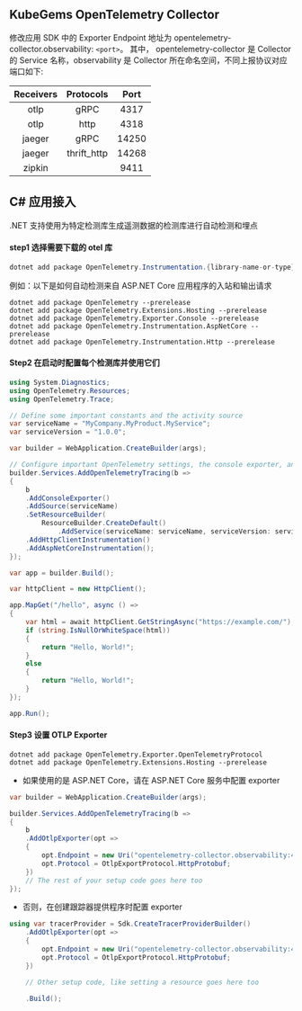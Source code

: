 
<Alert message="在使用前请联系集群管理员开启 KubeGems Observability 相关的组件。" />

## KubeGems OpenTelemetry Collector

修改应用 SDK 中的 Exporter Endpoint 地址为 opentelemetry-collector.observability: `<port>`。 其中， opentelemetry-collector 是 Collector 的 Service 名称，observability 是 Collector 所在命名空间，不同上报协议对应端口如下:

| Receivers |  Protocols  | Port  |
| :-------: | :---------: | :---: |
|   otlp    |    gRPC     | 4317  |
|   otlp    |    http     | 4318  |
|  jaeger   |    gRPC     | 14250 |
|  jaeger   | thrift_http | 14268 |
|  zipkin   |             | 9411  |

## C# 应用接入

.NET 支持使用为特定检测库生成遥测数据的检测库进行自动检测和埋点

#### step1 选择需要下载的 otel 库

```c#
dotnet add package OpenTelemetry.Instrumentation.{library-name-or-type}
```

例如：以下是如何自动检测来自 ASP.NET Core 应用程序的入站和输出请求

```console
dotnet add package OpenTelemetry --prerelease
dotnet add package OpenTelemetry.Extensions.Hosting --prerelease
dotnet add package OpenTelemetry.Exporter.Console --prerelease
dotnet add package OpenTelemetry.Instrumentation.AspNetCore --prerelease
dotnet add package OpenTelemetry.Instrumentation.Http --prerelease
```

#### Step2 在启动时配置每个检测库并使用它们

```c#
using System.Diagnostics;
using OpenTelemetry.Resources;
using OpenTelemetry.Trace;

// Define some important constants and the activity source
var serviceName = "MyCompany.MyProduct.MyService";
var serviceVersion = "1.0.0";

var builder = WebApplication.CreateBuilder(args);

// Configure important OpenTelemetry settings, the console exporter, and automatic instrumentation
builder.Services.AddOpenTelemetryTracing(b =>
{
    b
    .AddConsoleExporter()
    .AddSource(serviceName)
    .SetResourceBuilder(
        ResourceBuilder.CreateDefault()
            .AddService(serviceName: serviceName, serviceVersion: serviceVersion))
    .AddHttpClientInstrumentation()
    .AddAspNetCoreInstrumentation();
});

var app = builder.Build();

var httpClient = new HttpClient();

app.MapGet("/hello", async () =>
{
    var html = await httpClient.GetStringAsync("https://example.com/");
    if (string.IsNullOrWhiteSpace(html))
    {
        return "Hello, World!";
    }
    else
    {
        return "Hello, World!";
    }
});

app.Run();
```

#### Step3 设置 OTLP Exporter

```
dotnet add package OpenTelemetry.Exporter.OpenTelemetryProtocol
dotnet add package OpenTelemetry.Extensions.Hosting --prerelease
```

- 如果使用的是 ASP.NET Core，请在 ASP.NET Core 服务中配置 exporter

```c#
var builder = WebApplication.CreateBuilder(args);

builder.Services.AddOpenTelemetryTracing(b =>
{
    b
    .AddOtlpExporter(opt =>
    {
        opt.Endpoint = new Uri("opentelemetry-collector.observability:4318");
        opt.Protocol = OtlpExportProtocol.HttpProtobuf;
    })
    // The rest of your setup code goes here too
});
```

- 否则，在创建跟踪器提供程序时配置 exporter

```c#
using var tracerProvider = Sdk.CreateTracerProviderBuilder()
    .AddOtlpExporter(opt =>
    {
        opt.Endpoint = new Uri("opentelemetry-collector.observability:4318");
        opt.Protocol = OtlpExportProtocol.HttpProtobuf;
    })

    // Other setup code, like setting a resource goes here too

    .Build();
```
